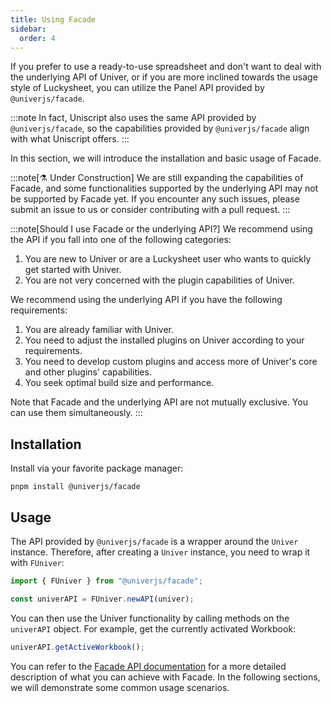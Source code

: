 ```yaml
---
title: Using Facade
sidebar:
  order: 4
---
```


If you prefer to use a ready-to-use spreadsheet and don't want to deal with the underlying API of Univer, or if you are more inclined towards the usage style of Luckysheet, you can utilize the Panel API provided by `@univerjs/facade`. 

:::note
In fact, Uniscript also uses the same API provided by `@univerjs/facade`, so the capabilities provided by `@univerjs/facade` align with what Uniscript offers.
:::

In this section, we will introduce the installation and basic usage of Facade.

:::note[⚗️ Under Construction]
We are still expanding the capabilities of Facade, and some functionalities supported by the underlying API may not be supported by Facade yet. If you encounter any such issues, please submit an issue to us or consider contributing with a pull request.
:::

:::note[Should I use Facade or the underlying API?]
We recommend using the API if you fall into one of the following categories:

1. You are new to Univer or are a Luckysheet user who wants to quickly get started with Univer.
2. You are not very concerned with the plugin capabilities of Univer.

We recommend using the underlying API if you have the following requirements:

1. You are already familiar with Univer.
2. You need to adjust the installed plugins on Univer according to your requirements.
3. You need to develop custom plugins and access more of Univer's core and other plugins' capabilities.
4. You seek optimal build size and performance.

Note that Facade and the underlying API are not mutually exclusive. You can use them simultaneously.
:::

## Installation

Install via your favorite package manager:

```shell
pnpm install @univerjs/facade
```

## Usage

The API provided by `@univerjs/facade` is a wrapper around the `Univer` instance. Therefore, after creating a `Univer` instance, you need to wrap it with `FUniver`:

```typescript title="main.ts"
import { FUniver } from "@univerjs/facade";

const univerAPI = FUniver.newAPI(univer);
```

You can then use the Univer functionality by calling methods on the `univerAPI` object. For example, get the currently activated Workbook:

```typescript title="main.ts"
univerAPI.getActiveWorkbook();
```

You can refer to the [Facade API documentation](/api/facade/) for a more detailed description of what you can achieve with Facade. In the following sections, we will demonstrate some common usage scenarios.